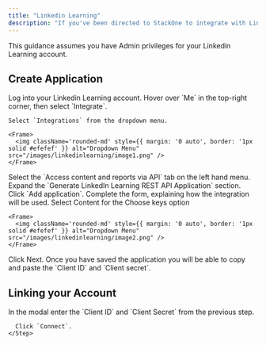 ```yaml
---
title: "Linkedin Learning"
description: "If you've been directed to StackOne to integrate with Linkedin Learning, the following steps will help you understand the process and any necessary actions to configure successful integration."
---
```


<Warning>
  This guidance assumes you have Admin privileges for your Linkedin Learning account.
</Warning>

## Create Application

<Steps>
  <Step title="Log into Linkedin Learning">
    Log into your Linkedin Learning account.
  </Step>

  <Step title="Navigate to Integrate">
    Hover over `Me` in the top-right corner, then select `Integrate`.

    Select `Integrations` from the dropdown menu.

    <Frame>
      <img className='rounded-md' style={{ margin: '0 auto', border: '1px solid #efefef' }} alt="Dropdown Menu" src="/images/linkedinlearning/image1.png" />
    </Frame>
  </Step>

  <Step title="Navigate to Select the Access content and reports via API tab.">
   Select the `Access content and reports via API` tab on the left hand menu.
  </Step>

  <Step title="Create a New App">
    Expand the `Generate LinkedIn Learning REST API Application` section.
    Click `Add application`.
    Complete the form, explaining how the integration will be used.
    Select Content for the Choose keys option

    <Frame>
      <img className='rounded-md' style={{ margin: '0 auto', border: '1px solid #efefef' }} alt="Dropdown Menu" src="/images/linkedinlearning/image2.png" />
    </Frame>
  </Step>

  <Step title="Note the Client ID and Secret">
    Click Next. Once you have saved the application you will be able to copy and paste the `Client ID` and `Client secret`.
  </Step>

</Steps>


## Linking your Account
  <Steps>
    <Step title="Connect Linkedin Learning Account">
      In the modal enter the `Client ID` and `Client Secret` from the previous step.

      Click `Connect`.
    </Step>

  </Steps>
